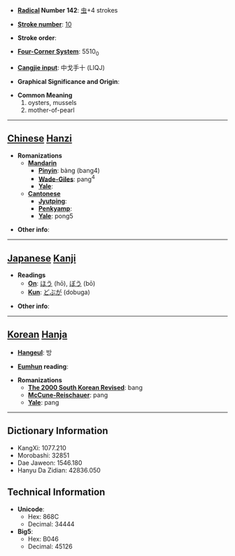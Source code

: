 * '''[[Wiktionary:Chinese radical index| Radical]] Number 142''': [[Wiktionary:Chinese radical index 虫|虫]]+4 strokes

* '''[[Wiktionary:Chinese total strokes index|Stroke number]]''': [[Wiktionary:Chinese total strokes index 10|10]]

* '''Stroke order''': 

* '''[[Wiktionary:Chinese four corner index|Four-Corner System]]''': 5510<sub>0</sub>

* '''[[Wiktionary:Chinese Cangjie index|Cangjie input]]''': 中戈手十 (LIQJ)

* '''Graphical Significance and Origin''': 

* '''Common Meaning'''
*#oysters, mussels
*# mother-of-pearl


----

== [[Chinese]] [[Hanzi]] ==

* '''Romanizations'''
** '''[[Mandarin]]'''
*** '''[[Pinyin]]''': bàng (bang4)
*** '''[[Wade-Giles]]''': pang<sup>4</sup>
*** '''[[Yale]]''': 
** '''[[Cantonese]]'''
*** '''[[Jyutping]]''':
*** '''[[Penkyamp]]''': 
*** '''[[Yale]]''': pong5

* '''Other info''': 

----

== [[Japanese]] [[Kanji]] ==

* '''Readings'''
** '''[[On]]''': [[ほう]] (hō), [[ぼう]] (bō)
** '''[[Kun]]''': [[どぶが]] (dobuga)

* '''Other info''':  

----

== [[Korean]] [[Hanja]] ==

* '''[[Hangeul]]''': 방

* '''[[Eumhun]] reading''': 

* '''Romanizations'''
** '''[[The 2000 South Korean Revised Romanization|The 2000 South Korean Revised]]''': bang
** '''[[McCune-Reischauer]]''': pang
** '''[[Yale]]''': pang

----

== Dictionary Information ==

* KangXi: 1077.210
* Morobashi: 32851
* Dae Jaweon: 1546.180
* Hanyu Da Zidian: 42836.050

== Technical Information ==

* '''Unicode''':
** Hex: 868C
** Decimal: 34444
* '''Big5''':
** Hex: B046
** Decimal: 45126